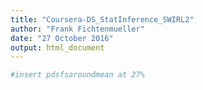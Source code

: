 ```yaml
---
title: "Coursera-DS_StatInference_SWIRL2"
author: "Frank Fichtenmueller"
date: "27 October 2016"
output: html_document
---
```

```r
#insert pdsfsaroundmean at 27%
```

